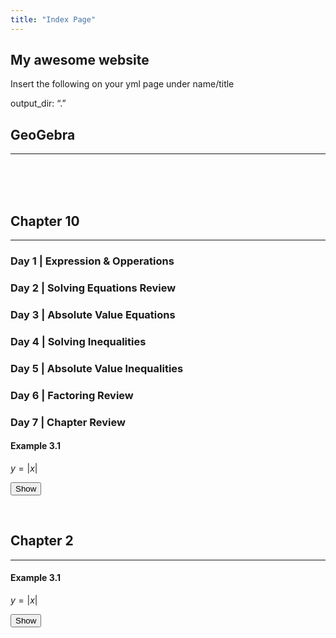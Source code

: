 ```yaml
---
title: "Index Page"
---
```


<!-- JavaScript Scripts -->
<script src="https://ajax.googleapis.com/ajax/libs/jquery/3.3.1/jquery.min.js"></script>
<script src="https://cdn.geogebra.org/apps/deployggb.js"></script>
<script src="javascript.js"></script>

<!-- CSS Style Scripts -->
<style>.hidden-content{display: none;}</style>

<!-- Home Page Title -->
## My awesome website

Insert the following on your yml page under name/title 

output_dir: "."

<!-- Section GeoGebra -->
## GeoGebra

---

<div id="ggbApplet1"></div>
<br/><br/><br/>

<!-- Section Chapter 1 -->
## Chapter 10

---

<!-- Subsection Day 1 -->
### Day 1 | Expression & Opperations

<!-- Subsection Day 1 -->
### Day 2 | Solving Equations Review


<!-- Subsection Day 1 -->
### Day 3 | Absolute Value Equations


<!-- Subsection Day 1 -->
### Day 4 | Solving Inequalities


<!-- Subsection Day 1 -->
### Day 5 | Absolute Value Inequalities


<!-- Subsection Day 1 -->
### Day 6 | Factoring Review 


<!-- Subsection Day 1 -->
### Day 7 | Chapter Review


<!-- Example -->
#### Example 3.1 

$y = |x|$

<button class="show-button" target="1">Show</button> 
<div id="btn1" class="content-div hidden-content">
$$
	\begin{align}
		0 &= TR - TC \\
		 TC &= TR \\
		TR &= TC  \\
		1.20(q) &= 0.50(q) + 10,000  \\
		1.20(q) -  0.50(q) &= 10,000 \\
		 0.70(q) &= 10,000 \\
		\left[\frac{1}{0.70}\right] 0.70(q) &= 10,000 \left[\frac{1}{0.70}\right] \\
		 q &= \frac{10,000}{0.70} \\
		q &= 14,285
	\end{align}
$$
</div>
<br/>

<!-- Section Chapter 2 -->
## Chapter 2

---

<!-- Example -->
#### Example 3.1 

$y = |x|$

<button class="show-button" target="2">Show</button>
<div id="btn2" class="content-div hidden-content">
$$
	\begin{align}
		0 &= TR - TC \\
		 TC &= TR \\
		TR &= TC  \\
		1.20(q) &= 0.50(q) + 10,000  \\
		1.20(q) -  0.50(q) &= 10,000 \\
		 0.70(q) &= 10,000 \\
		\left[\frac{1}{0.70}\right] 0.70(q) &= 10,000 \left[\frac{1}{0.70}\right] \\
		 q &= \frac{10,000}{0.70} \\
		q &= 14,285
	\end{align}
$$
</div>